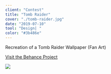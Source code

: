 ```yaml
---
client: "Contest"
title: "Tomb Raider"
cover: "./tomb-raider.jpg"
date: "2019-07-10"
tool: "Design| "
color: "#3b486e"
---
```


Recreation of a Tomb Raider Wallpaper (Fan Art)

[Visit the Behance Project](https://www.behance.net/gallery/43907099/Tomb-Raider)

![](./tomb-raider.jpg)
